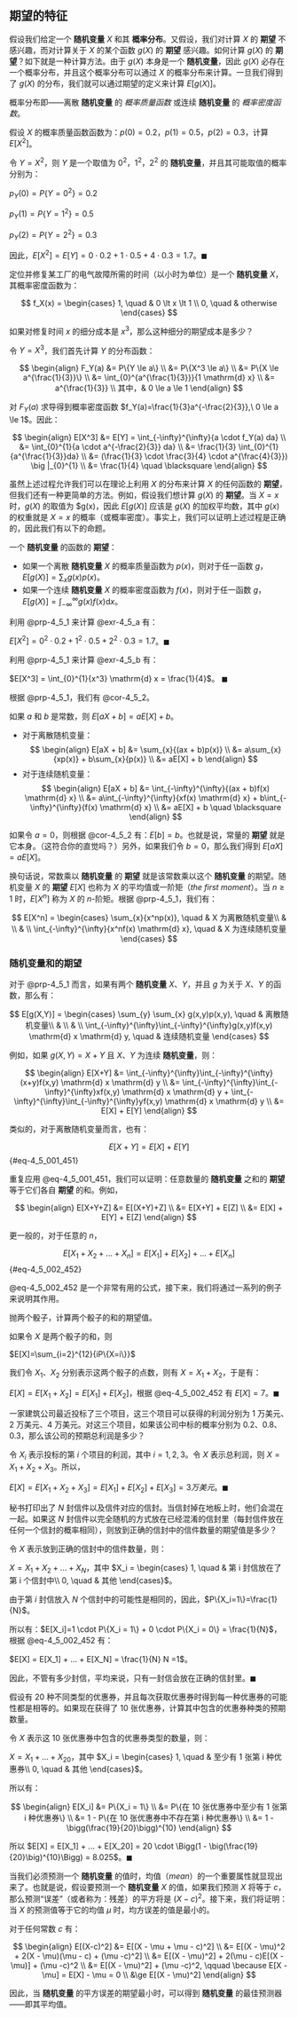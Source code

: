 ## 期望的特征 {#sec-4_5}
假设我们给定一个 **随机变量** $X$ 和其 **概率分布**。又假设，我们对计算 $X$ 的 **期望** 不感兴趣，而对计算关于 $X$ 的某个函数 $g(X)$ 的 **期望** 感兴趣。如何计算 $g(X)$ 的 **期望**？如下就是一种计算方法。由于 $g(X)$ 本身是一个 **随机变量**，因此 $g(X)$ 必存在一个概率分布，并且这个概率分布可以通过 $X$ 的概率分布来计算。一旦我们得到了 $g(X)$ 的分布，我们就可以通过期望的定义来计算 $E[g(X)]$。

::: {.callout-tip title="概率分布"}
概率分布即——离散 **随机变量** 的 *概率质量函数* 或连续 **随机变量** 的 *概率密度函数*。
:::

::: {#exr-4_5_a}
假设 $X$ 的概率质量函数函数为：$p(0)=0.2$，$p(1)=0.5$，$p(2)=0.3$，计算 $E[X^2]$。
:::

::: {#sol-4_5_a}
令 $Y=X^2$，则 $Y$ 是一个取值为 $0^2$，$1^2$，$2^2$ 的 **随机变量**，并且其可能取值的概率分别为：

$p_Y(0) = P\{Y = 0^2\} = 0.2$

$p_Y(1) = P\{Y = 1^2\} = 0.5$

$p_Y(2) = P\{Y = 2^2\} = 0.3$

因此，$E[X^2] = E[Y] = 0 \cdot 0.2 + 1 \cdot 0.5 + 4 \cdot 0.3 = 1.7$。$\blacksquare$
:::

::: {#exr-4_5_b}
定位并修复某工厂的电气故障所需的时间（以小时为单位）是一个 **随机变量** $X$，其概率密度函数为：

$$
f_X(x) = \begin{cases}
1, \quad & 0 \lt x \lt 1 \\
0, \quad & otherwise
\end{cases}
$$

如果对修复时间 $x$ 的细分成本是 $x^3$，那么这种细分的期望成本是多少？
:::

::: {#sol-4_5_b}
令 $Y = X^3$，我们首先计算 $Y$ 的分布函数：

$$
\begin{align}
F_Y(a) &= P\{Y \le a\} \\
&= P\{X^3 \le a\} \\
&= P\{X \le a^{\frac{1}{3}}\} \\
&= \int_{0}^{a^{\frac{1}{3}}}{1  \mathrm{d} x} \\
&= a^{\frac{1}{3}} \\
其中，& 0 \le a \le 1
\end{align}
$$

对 $F_Y(a)$ 求导得到概率密度函数 $f_Y(a)=\frac{1}{3}a^{-\frac{2}{3}},\ 0 \le a \le 1$。因此：

$$
\begin{align}
E[X^3] &= E[Y] = \int_{-\infty}^{\infty}{a \cdot f_Y(a) da} \\
&= \int_{0}^{1}{a \cdot a^{-\frac{2}{3}} da} \\
&= \frac{1}{3} \int_{0}^{1}{a^{\frac{1}{3}}da} \\
&= (\frac{1}{3} \cdot \frac{3}{4} \cdot a^{\frac{4}{3}}) \big |_{0}^{1} \\
&= \frac{1}{4} \quad \blacksquare
\end{align}
$$
:::

虽然上述过程允许我们可以在理论上利用 $X$ 的分布来计算 $X$ 的任何函数的 **期望**，但我们还有一种更简单的方法。例如，假设我们想计算 $g(X)$ 的 **期望**。当 $X=x$ 时，$g(X)$ 的取值为 $g(x)，因此 $E[g(X)]$ 应该是 $g(X)$ 的加权平均数，其中 $g(x)$ 的权重就是 $X=x$ 的概率（或概率密度）。事实上，我们可以证明上述过程是正确的，因此我们有以下的命题。

::: {#prp-4_5_1}
一个 **随机变量** 的函数的 **期望**：

* 如果一个离散 **随机变量** $X$ 的概率质量函数为 $p(x)$，则对于任一函数 $g$，$E[g(X)] = \sum_{x}{g(x)p(x)}$。
* 如果一个连续 **随机变量** $X$ 的概率密度函数为 $f(x)$，则对于任一函数 $g$，$E[g(X)] = \int_{-\infty}^{\infty}{g(x)f(x) \mathrm{d} x}$。
:::

::: {#exm-4_5_c}
利用 @prp-4_5_1 来计算 @exr-4_5_a 有：

$E[X^2] = 0^2 \cdot 0.2 + 1^2 \cdot 0.5 + 2^2 \cdot 0.3 = 1.7$。$\blacksquare$
:::

::: {#exm-4_5_d}
利用 @prp-4_5_1 来计算 @exr-4_5_b 有：

$E[X^3] = \int_{0}^{1}{x^3} \mathrm{d} x = \frac{1}{4}$。 $\blacksquare$
:::

根据 @prp-4_5_1，我们有 @cor-4_5_2。

::: {#cor-4_5_2}
如果 $a$ 和 $b$ 是常数，则 $E[aX + b] = aE[X] + b$。
:::

::: {.proof}
* 对于离散随机变量：
  $$
  \begin{align}
  E[aX + b] &= \sum_{x}{(ax + b)p(x)} \\
  &= a\sum_{x}{xp(x)} + b\sum_{x}{p(x)} \\
  &= aE[X] + b
  \end{align}
  $$
* 对于连续随机变量：
  $$
  \begin{align}
  E[aX + b] &= \int_{-\infty}^{\infty}{(ax + b)f(x) \mathrm{d} x} \\
  &= a\int_{-\infty}^{\infty}{xf(x) \mathrm{d} x} + b\int_{-\infty}^{\infty}{f(x) \mathrm{d} x} \\
  &= aE[X] + b \quad \blacksquare
  \end{align}
  $$
:::

如果令 $a=0$，则根据 @cor-4_5_2 有：$E[b] = b$。也就是说，常量的 **期望** 就是它本身。（这符合你的直觉吗？）另外，如果我们令 $b=0$，那么我们得到 $E[aX] = aE[X]$。

换句话说，常数乘以 **随机变量** 的 **期望** 就是该常数乘以这个 **随机变量** 的期望。随机变量 $X$ 的 **期望** $E[X]$ 也称为 $X$ 的平均值或一阶矩（*the first moment*）。当 $n \ge 1$ 时，$E[X^n]$ 称为 $X$ 的 $n$-阶矩。根据 @prp-4_5_1，我们有：

$$
E[X^n] = \begin{cases}
\sum_{x}{x^np(x)}, \quad & X 为离散随机变量\\
& \\
& \\
\int_{-\infty}^{\infty}{x^nf(x) \mathrm{d} x}, \quad & X 为连续随机变量
\end{cases}
$$

### 随机变量和的期望
对于 @prp-4_5_1 而言，如果有两个 **随机变量** $X$、$Y$，并且 $g$ 为关于 $X$、$Y$ 的函数，那么有：

$$
E[g(X,Y)] = \begin{cases}
\sum_{y} \sum_{x} g(x,y)p(x,y), \quad & 离散随机变量\\
& \\
& \\
\int_{-\infty}^{\infty}\int_{-\infty}^{\infty}g(x,y)f(x,y) \mathrm{d} x \mathrm{d} y, \quad & 连续随机变量
\end{cases}
$$

例如，如果 $g(X,Y)=X+Y$ 且 $X$、$Y$ 为连续 **随机变量**，则：

$$
\begin{align}
E[X+Y] &= \int_{-\infty}^{\infty}\int_{-\infty}^{\infty}(x+y)f(x,y) \mathrm{d} x \mathrm{d} y \\
&= \int_{-\infty}^{\infty}\int_{-\infty}^{\infty}xf(x,y) \mathrm{d} x \mathrm{d} y + \int_{-\infty}^{\infty}\int_{-\infty}^{\infty}yf(x,y) \mathrm{d} x \mathrm{d} y \\
&= E[X] + E[Y]
\end{align}
$$

类似的，对于离散随机变量而言，也有：

$$
E[X+Y]=E[X] + E[Y]
$$ {#eq-4_5_001_451}

重复应用 @eq-4_5_001_451，我们可以证明：任意数量的 **随机变量** 之和的 **期望** 等于它们各自 **期望** 的和。例如，

$$
\begin{align}
E[X+Y+Z] &= E[(X+Y)+Z] \\
&= E[X+Y] + E[Z]  \\
&= E[X] + E[Y] + E[Z]  
\end{align}
$$

更一般的，对于任意的 $n$，

$$
E[X_1 + X_2 + ... + X_n] = E[X_1] + E[X_2] + ... + E[X_n]
$$ {#eq-4_5_002_452}

@eq-4_5_002_452 是一个非常有用的公式，接下来，我们将通过一系列的例子来说明其作用。

::: {#exr-4_5_e}
抛两个骰子，计算两个骰子的和的期望值。
:::

::: {#sol-4_5_e}
如果令 $X$ 是两个骰子的和，则

$E[X]=\sum_{i=2}^{12}{iP\{X=i\}}$

我们令 $X_1$、$X_2$ 分别表示这两个骰子的点数，则有 $X = X_1 + X_2$，于是有：

$E[X] = E[X_1 + X_2] = E[X_1] + E[X_2]$，根据 @eq-4_5_002_452 有 $E[X] = 7$。$\blacksquare$
:::

::: {#exr-4_5_f}
一家建筑公司最近投标了三个项目，这三个项目可以获得的利润分别为 1 万美元、2 万美元、4 万美元。对这三个项目，如果该公司中标的概率分别为 0.2、0.8、0.3，那么该公司的预期总利润是多少？
:::

::: {#sol-4_5_f}
令 $X_i$ 表示投标的第 $i$ 个项目的利润，其中 $i=1,2,3$。令 $X$ 表示总利润，则 $X = X_1 + X_2 + X_3$。所以，

$E[X] = E[X_1 + X_2 + X_3] = E[X_1] + E[X_2] + E[X_3] = 3 万美元$。$\blacksquare$
:::

::: {#exr-4_5_g}
秘书打印出了 $N$ 封信件以及信件对应的信封。当信封掉在地板上时，他们会混在一起。如果这 $N$ 封信件以完全随机的方式放在已经混淆的信封里（每封信件放在任何一个信封的概率相同），则放到正确的信封中的信件数量的期望值是多少？
:::

::: {#sol-4_5_g}
令 $X$ 表示放到正确的信封中的信件数量，则：

$X = X_1 + X_2 + ... + X_N$，其中 $X_i = \begin{cases} 1, \quad & 第 i 封信放在了第 i 个信封中\\ 0, \quad & 其他 \end{cases}$。

由于第 $i$ 封信放入 $N$ 个信封中的可能性是相同的，因此，$P\{X_i=1\}=\frac{1}{N}$。

所以有：$E[X_i]=1 \cdot P\{X_i = 1\} + 0 \cdot P\{X_i = 0\} = \frac{1}{N}$，根据 @eq-4_5_002_452 有：

$E[X] = E[X_1] + ... + E[X_N] = \frac{1}{N} N =1$。 

因此，不管有多少封信，平均来说，只有一封信会放在正确的信封里。$\blacksquare$
:::

::: {#exr-4_5_h}
假设有 20 种不同类型的优惠券，并且每次获取优惠券时得到每一种优惠券的可能性都是相等的。如果现在获得了 10 张优惠券，计算其中包含的优惠券种类的预期数量。
:::

::: {#sol-4_5_h}
令 $X$ 表示这 10 张优惠券中包含的优惠券类型的数量，则：

$X = X_1 + ... + X_20$，其中 $X_i = \begin{cases} 1, \quad & 至少有 1 张第 i 种优惠券\\ 0, \quad & 其他 \end{cases}$。

所以有：

$$
\begin{align}
E[X_i] &= P\{X_i = 1\} \\
&= P\{在 10 张优惠券中至少有 1 张第 i 种优惠券\} \\
&= 1 - P\{在 10 张优惠券中不存在第 i 种优惠券\} \\
&= 1 - \bigg(\frac{19}{20}\bigg)^{10}
\end{align}
$$

所以 $E[X] = E[X_1] + ... + E[X_20] = 20 \cdot \Bigg(1 - \big(\frac{19}{20}\big)^{10}\Bigg) = 8.025$。$\blacksquare$
:::

当我们必须预测一个 **随机变量** 的值时，均值（*mean*）的一个重要属性就显现出来了。也就是说，假设要预测一个 **随机变量** $X$ 的值，如果我们预测 $X$ 将等于 $c$，那么预测“误差”（或者称为：残差）的平方将是 $(X−c)^2$。接下来，我们将证明：当 $X$ 的预测值等于它的均值 $\mu$ 时，均方误差的值是最小的。

对于任何常数 $c$ 有：

$$
\begin{align}
E[(X-c)^2] &= E[(X - \mu + \mu - c)^2] \\
&= E[(X - \mu)^2 + 2(X - \mu)(\mu - c) + (\mu -c)^2] \\
&= E[(X - \mu)^2] + 2(\mu - c)E[(X - \mu)] + (\mu -c)^2 \\
&= E[(X - \mu)^2] + (\mu -c)^2, \qquad \because E[X - \mu] = E[X] - \mu = 0 \\
&\ge E[(X - \mu)^2]
\end{align}
$$

因此，当 **随机变量** 的平方误差的期望最小时，可以得到 **随机变量** 的最佳预测器——即其平均值。
